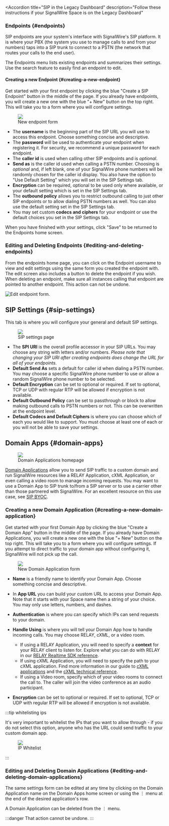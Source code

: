 
<LegacyInstructions/>

<AccordionGroup>

<Accordion 
  title="SIP in the Legacy Dashboard"
  description="Follow these instructions if your SignalWire Space is on the Legacy Dashboard"
>

### Endpoints {#endpoints}

SIP endpoints are your system's interface with SignalWire's SIP platform. 
It is where your PBX (the system you use to manage calls to and from your numbers) 
taps into a SIP trunk to connect to a PSTN (the network that routes your calls to the end user). 

The Endpoints menu lists existing endpoints and summarizes their settings. 
Use the search feature to easily find an endpoint to edit.

#### Creating a new Endpoint {#creating-a-new-endpoint}

Get started with your first endpoint by clicking the blue "Create a SIP Endpoint" button in the middle of the page. 
If you already have endpoints, you will create a new one with the blue "+ New" button on the top right. 
This will take you to a form where you will configure settings.

<figure>
  <img className="img-800" src={require("./new-endpoint.webp").default} />
  <figcaption>New endpoint form</figcaption>
</figure>

- The **username** is the beginning part of the SIP URL you will use to access this endpoint. 
Choose something concise and descriptive.
- The **password** will be used to authenticate your endpoint when registering it. 
For security, we recommend a unique password for each endpoint.
- The **caller id** is used when calling other SIP endpoints and is _optional_.
- **Send as** is the caller id used when calling a PSTN number. 
Choosing is _optional_ and, if left blank, one of your SignalWire phone numbers will be randomly chosen for the caller id display. 
You also have the option to "Use Default Setting" which you will set in the SIP Settings tab.
- **Encryption** can be required, optional to be used only where available, or your default setting which is set in the SIP Settings tab.
- The **outbound policy** allows you to restrict outbound calling to just other SIP endpoints or to allow dialing PSTN numbers as well. 
You can also use the default setting set in the SIP Settings tab.
- You may set custom **codecs and ciphers** for your endpoint or use the default choices you set in the SIP Settings tab.

When you have finished with your settings, click "Save" to be returned to the Endpoints home screen.

### Editing and Deleting Endpoints {#editing-and-deleting-endpoints}

From the endpoints home page, you can click on the Endpoint username to view and edit settings using the same form you created the endpoint with. 
The edit screen also includes a button to delete the endpoint if you wish. 
When deleting an endpoint, make sure all instances calling that endpoint are pointed to another endpoint. 
This action can not be undone.

![Edit endpoint form.](@image/dashboard/legacy/sip/edit-endpoint.webp)

## SIP Settings {#sip-settings}

This tab is where you will configure your general and default SIP settings.

<figure>
  <img className="img-800" src={require("./profile.webp").default} />
  <figcaption>SIP settings page</figcaption>
</figure>

- The **SPI URI** is the overall profile accessor in your SIP URLs. 
You may choose any string with letters and/or numbers. 
_Please note that changing your SIP URI after creating endpoints does change the URL for all of your endpoints_.
- **Default Send As** sets a default for caller id when dialing a PSTN number. 
You may choose a specific SignalWire phone number to use or allow a random SignalWire phone number to be selected.
- **Default Encryption** can be set to optional or required. 
If set to optional, TCP or UDP with regular RTP will be allowed if encryption is not available.
- **Default Outbound Policy** can be set to passthrough or block to allow making outbound calls to PSTN numbers or not. 
This can be overwritten at the endpoint level.
- **Default Codecs and Default Ciphers** is where you can choose which of each you would like to support. 
You must choose at least one of each or you will not be able to save your settings.

## Domain Apps {#domain-apps}

<figure>
  <img className="img-800" src={require("./domain-app-home.webp").default} />
  <figcaption>Domain Applications homepage</figcaption>
</figure>

[Domain Applications](/voice/getting-started/sip/sip-domain-applications) 
allow you to send SIP traffic to a custom domain and run SignalWire resources 
like a RELAY Application, cXML Application, or even calling a video room to manage incoming requests. 
You may want to use a Domain App to SIP trunk to/from a SIP server or to use a carrier other than those partnered with SignalWire. 
For an excellent resource on this use case, see [SIP BYOC](/voice/getting-started/sip/sip-byoc-bring-your-own-carrier).

### Creating a new Domain Application {#creating-a-new-domain-application}

Get started with your first Domain App by clicking the blue "Create a Domain App" button in the middle of the page. 
If you already have Domain Applications, you will create a new one with the blue "+ New" button on the top right. 
This will take you to a form where you will configure settings. 
If you attempt to direct traffic to your domain app without configuring it, SignalWire will not pick up the call.

<figure>
  <img className="img-800" src={require("./new-domain-app.webp").default} />
  <figcaption>New Domain Application form</figcaption>
</figure>

- **Name** is a friendly name to identify your Domain App. 
Choose something concise and descriptive.
- In **App URL** you can build your custom URL to access your Domain App. 
Note that it starts with your Space name then a string of your choice. 
You may only use letters, numbers, and dashes.
- **Authentication** is where you can specify which IPs can send requests to your domain.
- **Handle Using** is where you will tell your Domain App how to handle incoming calls. 
You may choose RELAY, cXML, or a video room.

  - If using a RELAY Application, you will need to specify a **context** for your RELAY client to listen for. 
Explore what you can do with RELAY in our [RELAY Realtime SDK reference](pathname:///sdks/reference/realtime-sdk).
  - If using cXML Application, you will need to specify the path to your cXML application. 
Find more information in our guide to [cXML applications](pathname:///compatibility-api/guides/general/creating-and-using-cxml-applications) and the [cXML technical reference](pathname:///compatibility-api/cxml).
  - If using a Video room, specify which of your video rooms to connect the call to. 
The caller will join the video conference as an audio participant.

- **Encryption** can be set to optional or required. 
If set to optional, TCP or UDP with regular RTP will be allowed if encryption is not available.

:::tip whitelisting ips

It's very important to whitelist the IPs that you want to allow through - if you do not select this option, anyone who has the URL could send traffic to your custom domain app.

<figure>
  <img className="img-800" src={require("./domain-app-whitelist.webp").default} />
  <figcaption>IP Whitelist</figcaption>
</figure>

:::

### Editing and Deleting Domain Applications {#editing-and-deleting-domain-applications}

The same settings form can be edited at any time by clicking on the Domain Application name on the Domain Apps home screen or using the ⋮ menu at the end of the desired application's row.

A Domain Application can be deleted from the ⋮ menu. 

:::danger
That action cannot be undone.
:::

</Accordion>

<UiAccordion/>

</AccordionGroup>